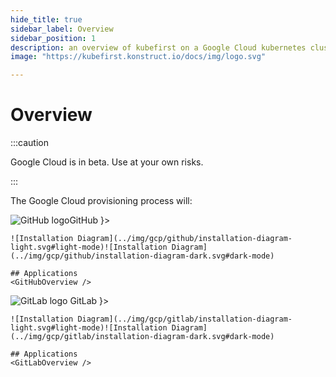 ```yaml
---
hide_title: true
sidebar_label: Overview
sidebar_position: 1
description: an overview of kubefirst on a Google Cloud kubernetes cluster
image: "https://kubefirst.konstruct.io/docs/img/logo.svg"

---
```


<div class="cloud_logo">
  <GCPLogo width="200px" alt="Google Cloud Logo" />
</div>

# Overview

:::caution

Google Cloud is in beta. Use at your own risks.

:::

The Google Cloud provisioning process will:
<CommonProvisionProcess 
    firstitem="Create a Kubernetes management cluster in Google Cloud." 
    seconditem="Create three virtual workload clusters for each default environment (development, staging & production)."
/>

<Tabs groupId="git_provider" defaultValue="github" queryString>
  <TabItem attributes={{ className: styles.github }} value="github" label={ <div className="git-tab"><img src="https://assets.kubefirst.com/console/github.svg" alt="GitHub logo" /><span>GitHub</span></div> }>

    ![Installation Diagram](../img/gcp/github/installation-diagram-light.svg#light-mode)![Installation Diagram](../img/gcp/github/installation-diagram-dark.svg#dark-mode)

    ## Applications
    <GitHubOverview />

  </TabItem>
  <TabItem value="gitlab" attributes={{ className: styles.gitlab }} label={ <div className="git-tab"> <img src="https://assets.kubefirst.com/console/gitlab.svg" alt="GitLab logo" /> <span>GitLab</span></div> }>

    ![Installation Diagram](../img/gcp/gitlab/installation-diagram-light.svg#light-mode)![Installation Diagram](../img/gcp/gitlab/installation-diagram-dark.svg#dark-mode)

    ## Applications
    <GitLabOverview />
  </TabItem>
</Tabs>
